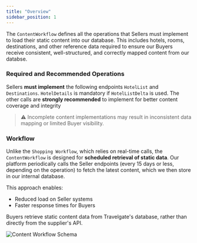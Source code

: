 ```yaml
---
title: "Overview"
sidebar_position: 1
---
```


The `ContentWorkflow` defines all the operations that Sellers must implement  to load their static content into our database. This includes hotels, rooms, destinations, and other reference data required to ensure our Buyers receive consistent, well-structured, and correctly mapped content from our databse.

### Required and Recommended Operations

Sellers **must implement** the following endpoints `HotelList` and `Destinations`. `HotelDetails` is mandatory if `HotelListDelta` is used. The other calls are **strongly recommended** to implement for better content coverage and integrity

> ⚠️ Incomplete content implementations may result in inconsistent data mapping or limited Buyer visibility.

### Workflow

Unlike the `Shopping Workflow`, which relies on real-time calls, the `ContentWorkflow` is designed for **scheduled retrieval of static data**. Our platform periodically calls the Seller endpoints (every 15 days or less, depending on the operation) to fetch the latest content, which we then store in our internal database.

This approach enables:

- Reduced load on Seller systems
- Faster response times for Buyers

Buyers retrieve static content data from Travelgate's database, rather than directly from the supplier's API.

![Content Workflow Schema](/img/docs/connectors-content/content_workflow.png)


